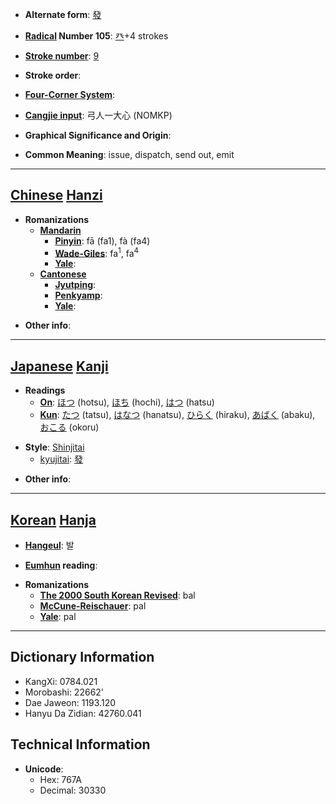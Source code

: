 * '''Alternate form''': [[發]]

* '''[[Wiktionary:Chinese radical index| Radical]] Number 105''': [[Wiktionary:Chinese radical index 癶|癶]]+4 strokes

* '''[[Wiktionary:Chinese total strokes index|Stroke number]]''': [[Wiktionary:Chinese total strokes index 9|9]]

* '''Stroke order''': 

* '''[[Wiktionary:Chinese four corner index|Four-Corner System]]''': 

* '''[[Wiktionary:Chinese Cangjie index|Cangjie input]]''': 弓人一大心 (NOMKP)

* '''Graphical Significance and Origin''': 

* '''Common Meaning''': issue, dispatch, send out, emit

----

== [[Chinese]] [[Hanzi]] ==

* '''Romanizations'''
** '''[[Mandarin]]'''
*** '''[[Pinyin]]''': fā (fa1), fà (fa4)
*** '''[[Wade-Giles]]''': fa<sup>1</sup>, fa<sup>4</sup>
*** '''[[Yale]]''': 
** '''[[Cantonese]]'''
*** '''[[Jyutping]]''':
*** '''[[Penkyamp]]''': 
*** '''[[Yale]]''': 

* '''Other info''': 

----

== [[Japanese]] [[Kanji]] ==

* '''Readings'''
** '''[[On]]''': [[ほつ]] (hotsu), [[ほち]] (hochi), [[はつ]] (hatsu)
** '''[[Kun]]''': [[たつ]] (tatsu), [[はなつ]] (hanatsu), [[ひらく]] (hiraku), [[あばく]] (abaku), [[おこる]] (okoru)

* '''Style''': [[Shinjitai]]
** [[kyujitai]]: [[發]]

* '''Other info''':  

----

== [[Korean]] [[Hanja]] ==

* '''[[Hangeul]]''': 발

* '''[[Eumhun]] reading''': 

* '''Romanizations'''
** '''[[The 2000 South Korean Revised Romanization|The 2000 South Korean Revised]]''': bal
** '''[[McCune-Reischauer]]''': pal
** '''[[Yale]]''': pal

----

== Dictionary Information ==

* KangXi: 0784.021
* Morobashi: 22662'
* Dae Jaweon: 1193.120
* Hanyu Da Zidian: 42760.041

== Technical Information ==

* '''Unicode''':
** Hex: 767A
** Decimal: 30330